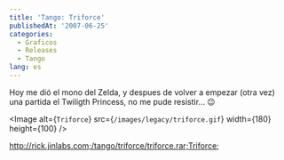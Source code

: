 ```yaml
---
title: 'Tango: Triforce'
publishedAt: '2007-06-25'
categories:
  - Graficos
  - Releases
  - Tango
lang: es
---
```


Hoy me dió el mono del Zelda, y despues de volver a empezar (otra vez) una partida el Twiligth Princess, no me pude resistir... 😉

<Image
  alt={`Triforce`}
  src={`/images/legacy/triforce.gif`}
  width={180}
  height={100}
/>

http://rick.jinlabs.com;/tango/triforce/triforce.rar;Triforce;
